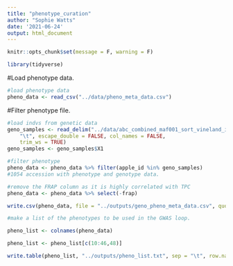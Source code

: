 ```yaml
---
title: "phenotype_curation"
author: "Sophie Watts"
date: '2021-06-24'
output: html_document
---
```


```r
knitr::opts_chunk$set(message = F, warning = F)

library(tidyverse)

```
#Load phenotype data.
```r

#load phenotype data
pheno_data <- read_csv("../data/pheno_meta_data.csv")

```

#Filter phenotype file.

```r

#load indvs from genetic data
geno_samples <- read_delim("../data/abc_combined_maf001_sort_vineland_imputed_pheno_hetero90_maf001.nosex", 
    "\t", escape_double = FALSE, col_names = FALSE, 
    trim_ws = TRUE)
geno_samples <- geno_samples$X1

#filter phenotype
pheno_data <- pheno_data %>% filter(apple_id %in% geno_samples)
#1054 accession with phenotype and genotype data.

#remove the FRAP column as it is highly correlated with TPC
pheno_data <- pheno_data %>% select(-frap)

write.csv(pheno_data, file = "../outputs/geno_pheno_meta_data.csv", quote = F, row.names = F)

#make a list of the phenotypes to be used in the GWAS loop.

pheno_list <- colnames(pheno_data)

pheno_list <- pheno_list[c(10:46,48)]

write.table(pheno_list, "../outputs/pheno_list.txt", sep = "\t", row.names = F, col.names = F, quote = F)

```

